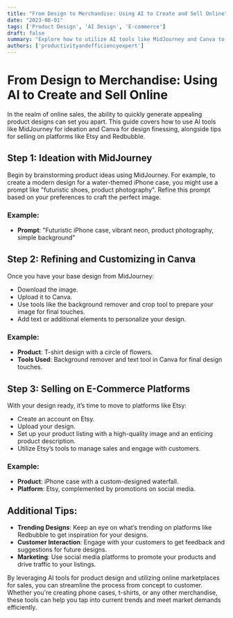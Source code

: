 ```yaml
---
title: "From Design to Merchandise: Using AI to Create and Sell Online"
date: "2023-08-01"
tags: ['Product Design', 'AI Design', 'E-commerce']
draft: false
summary: "Explore how to utilize AI tools like MidJourney and Canva to create trending designs for merchandise such as t-shirts and iPhone cases, and effectively sell them on platforms like Etsy and Redbubble."
authors: ['productivityandefficiencyexpert']
---
```


# From Design to Merchandise: Using AI to Create and Sell Online

In the realm of online sales, the ability to quickly generate appealing product designs can set you apart. This guide covers how to use AI tools like MidJourney for ideation and Canva for design finessing, alongside tips for selling on platforms like Etsy and Redbubble.

## Step 1: Ideation with MidJourney

Begin by brainstorming product ideas using MidJourney. For example, to create a modern design for a water-themed iPhone case, you might use a prompt like "futuristic shoes, product photography". Refine this prompt based on your preferences to craft the perfect image.

### Example:
- **Prompt**: "Futuristic iPhone case, vibrant neon, product photography, simple background"

## Step 2: Refining and Customizing in Canva

Once you have your base design from MidJourney:
- Download the image.
- Upload it to Canva.
- Use tools like the background remover and crop tool to prepare your image for final touches.
- Add text or additional elements to personalize your design.

### Example:
- **Product**: T-shirt design with a circle of flowers.
- **Tools Used**: Background remover and text tool in Canva for final design touches.

## Step 3: Selling on E-Commerce Platforms

With your design ready, it’s time to move to platforms like Etsy:
- Create an account on Etsy.
- Upload your design.
- Set up your product listing with a high-quality image and an enticing product description.
- Utilize Etsy’s tools to manage sales and engage with customers.

### Example:
- **Product**: iPhone case with a custom-designed waterfall.
- **Platform**: Etsy, complemented by promotions on social media.

## Additional Tips:
- **Trending Designs**: Keep an eye on what’s trending on platforms like Redbubble to get inspiration for your designs.
- **Customer Interaction**: Engage with your customers to get feedback and suggestions for future designs.
- **Marketing**: Use social media platforms to promote your products and drive traffic to your listings.

By leveraging AI tools for product design and utilizing online marketplaces for sales, you can streamline the process from concept to customer. Whether you're creating phone cases, t-shirts, or any other merchandise, these tools can help you tap into current trends and meet market demands efficiently.

